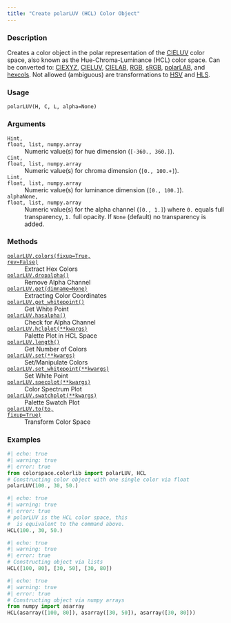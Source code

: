 ```yaml
---
title: "Create polarLUV (HCL) Color Object"
---
```


### Description

Creates a color object in the polar representation of the [CIELUV](colorspace.colorlib.CIELUV.qmd)
color space, also known as the Hue-Chroma-Luminance (HCL) color space.
Can be converted to: [CIEXYZ](colorspace.colorlib.CIEXYZ.qmd), [CIELUV](colorspace.colorlib.CIELUV.qmd),
[CIELAB](colorspace.colorlib.CIELAB.qmd), [RGB](colorspace.colorlib.RGB.qmd), [sRGB](colorspace.colorlib.sRGB.qmd),
[polarLAB](colorspace.colorlib.polarLAB.qmd), and [hexcols](colorspace.colorlib.hexcols.qmd).
Not allowed (ambiguous) are transformations to [HSV](colorspace.colorlib.HSV.qmd) and [HLS](colorspace.colorlib.HLS.qmd).

### Usage

<pre><code class='language-python'>polarLUV(H, C, L, alpha=None)</code></pre>

### Arguments

<dl class="pyp-list param-list">
  <dt style = "white-space: nowrap; font-family: monospace; vertical-align: top">
   <code id="colorspace.colorlib.polarLUV:H">H</code><code class="argument-class">int, float, list, numpy.array</code>
  </dt>
 <dd>Numeric value(s) for hue dimension (`[-360., 360.]`).</dd>
  <dt style = "white-space: nowrap; font-family: monospace; vertical-align: top">
   <code id="colorspace.colorlib.polarLUV:C">C</code><code class="argument-class">int, float, list, numpy.array</code>
  </dt>
 <dd>Numeric value(s) for chroma dimension (`[0., 100.+]`).</dd>
  <dt style = "white-space: nowrap; font-family: monospace; vertical-align: top">
   <code id="colorspace.colorlib.polarLUV:L">L</code><code class="argument-class">int, float, list, numpy.array</code>
  </dt>
 <dd>Numeric value(s) for luminance dimension (`[0., 100.]`).</dd>
  <dt style = "white-space: nowrap; font-family: monospace; vertical-align: top">
   <code id="colorspace.colorlib.polarLUV:alpha">alpha</code><code class="argument-class">None, float, list, numpy.array</code>
  </dt>
 <dd>Numeric value(s) for the alpha
channel (`[0., 1.]`) where `0.` equals full transparency, `1.` full
opacity. If `None` (default) no transparency is added.</dd>
</dl>

### Methods

<dl class="pyp-list method-list">
    <dt style = "white-space: nowrap; font-family: monospace; vertical-align: top">
       <code>[polarLUV.colors(fixup=True, rev=False)](colorspace.colorlib.polarLUV.colors.qmd)</code>
    </dt>
    <dd>Extract Hex Colors</dd>
    <dt style = "white-space: nowrap; font-family: monospace; vertical-align: top">
       <code>[polarLUV.dropalpha()](colorspace.colorlib.polarLUV.dropalpha.qmd)</code>
    </dt>
    <dd>Remove Alpha Channel</dd>
    <dt style = "white-space: nowrap; font-family: monospace; vertical-align: top">
       <code>[polarLUV.get(dimname=None)](colorspace.colorlib.polarLUV.get.qmd)</code>
    </dt>
    <dd>Extracting Color Coordinates</dd>
    <dt style = "white-space: nowrap; font-family: monospace; vertical-align: top">
       <code>[polarLUV.get_whitepoint()](colorspace.colorlib.polarLUV.get_whitepoint.qmd)</code>
    </dt>
    <dd>Get White Point</dd>
    <dt style = "white-space: nowrap; font-family: monospace; vertical-align: top">
       <code>[polarLUV.hasalpha()](colorspace.colorlib.polarLUV.hasalpha.qmd)</code>
    </dt>
    <dd>Check for Alpha Channel</dd>
    <dt style = "white-space: nowrap; font-family: monospace; vertical-align: top">
       <code>[polarLUV.hclplot(**kwargs)](colorspace.colorlib.polarLUV.hclplot.qmd)</code>
    </dt>
    <dd>Palette Plot in HCL Space</dd>
    <dt style = "white-space: nowrap; font-family: monospace; vertical-align: top">
       <code>[polarLUV.length()](colorspace.colorlib.polarLUV.length.qmd)</code>
    </dt>
    <dd>Get Number of Colors</dd>
    <dt style = "white-space: nowrap; font-family: monospace; vertical-align: top">
       <code>[polarLUV.set(**kwargs)](colorspace.colorlib.polarLUV.set.qmd)</code>
    </dt>
    <dd>Set/Manipulate Colors</dd>
    <dt style = "white-space: nowrap; font-family: monospace; vertical-align: top">
       <code>[polarLUV.set_whitepoint(**kwargs)](colorspace.colorlib.polarLUV.set_whitepoint.qmd)</code>
    </dt>
    <dd>Set White Point</dd>
    <dt style = "white-space: nowrap; font-family: monospace; vertical-align: top">
       <code>[polarLUV.specplot(**kwargs)](colorspace.colorlib.polarLUV.specplot.qmd)</code>
    </dt>
    <dd>Color Spectrum Plot</dd>
    <dt style = "white-space: nowrap; font-family: monospace; vertical-align: top">
       <code>[polarLUV.swatchplot(**kwargs)](colorspace.colorlib.polarLUV.swatchplot.qmd)</code>
    </dt>
    <dd>Palette Swatch Plot</dd>
    <dt style = "white-space: nowrap; font-family: monospace; vertical-align: top">
       <code>[polarLUV.to(to, fixup=True)](colorspace.colorlib.polarLUV.to.qmd)</code>
    </dt>
    <dd>Transform Color Space</dd>
</dl>


### Examples

```python
#| echo: true
#| warning: true
#| error: true
from colorspace.colorlib import polarLUV, HCL
# Constructing color object with one single color via float
polarLUV(100., 30, 50.)
```

```python
#| echo: true
#| warning: true
#| error: true
# polarLUV is the HCL color space, this
#  is equivalent to the command above.
HCL(100., 30, 50.)
```

```python
#| echo: true
#| warning: true
#| error: true
# Constructing object via lists
HCL([100, 80], [30, 50], [30, 80])
```

```python
#| echo: true
#| warning: true
#| error: true
# Constructing object via numpy arrays
from numpy import asarray
HCL(asarray([100, 80]), asarray([30, 50]), asarray([30, 80]))
```



